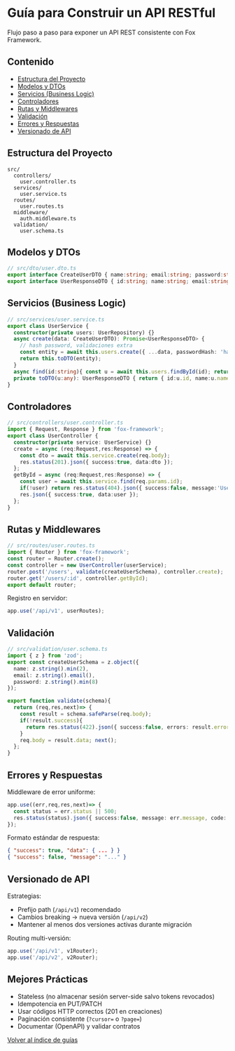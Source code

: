 # Guía para Construir un API RESTful

Flujo paso a paso para exponer un API REST consistente con Fox Framework.

## Contenido
- [Estructura del Proyecto](#estructura-del-proyecto)
- [Modelos y DTOs](#modelos-y-dtos)
- [Servicios (Business Logic)](#servicios-business-logic)
- [Controladores](#controladores)
- [Rutas y Middlewares](#rutas-y-middlewares)
- [Validación](#validación)
- [Errores y Respuestas](#errores-y-respuestas)
- [Versionado de API](#versionado-de-api)

## Estructura del Proyecto
```
src/
  controllers/
    user.controller.ts
  services/
    user.service.ts
  routes/
    user.routes.ts
  middleware/
    auth.middleware.ts
  validation/
    user.schema.ts
```

## Modelos y DTOs

```typescript
// src/dto/user.dto.ts
export interface CreateUserDTO { name:string; email:string; password:string; }
export interface UserResponseDTO { id:string; name:string; email:string; createdAt:string; }
```

## Servicios (Business Logic)

```typescript
// src/services/user.service.ts
export class UserService {
  constructor(private users: UserRepository) {}
  async create(data: CreateUserDTO): Promise<UserResponseDTO> {
    // hash password, validaciones extra
    const entity = await this.users.create({ ...data, passwordHash: 'hashed' });
    return this.toDTO(entity);
  }
  async find(id:string){ const u = await this.users.findById(id); return u? this.toDTO(u): null; }
  private toDTO(u:any): UserResponseDTO { return { id:u.id, name:u.name, email:u.email, createdAt:u.created_at }; }
}
```

## Controladores

```typescript
// src/controllers/user.controller.ts
import { Request, Response } from 'fox-framework';
export class UserController {
  constructor(private service: UserService) {}
  create = async (req:Request,res:Response) => {
    const dto = await this.service.create(req.body);
    res.status(201).json({ success:true, data:dto });
  };
  getById = async (req:Request,res:Response) => {
    const user = await this.service.find(req.params.id);
    if(!user) return res.status(404).json({ success:false, message:'User not found' });
    res.json({ success:true, data:user });
  };
}
```

## Rutas y Middlewares

```typescript
// src/routes/user.routes.ts
import { Router } from 'fox-framework';
const router = Router.create();
const controller = new UserController(userService);
router.post('/users', validate(createUserSchema), controller.create);
router.get('/users/:id', controller.getById);
export default router;
```

Registro en servidor:
```typescript
app.use('/api/v1', userRoutes);
```

## Validación

```typescript
// src/validation/user.schema.ts
import { z } from 'zod';
export const createUserSchema = z.object({
  name: z.string().min(2),
  email: z.string().email(),
  password: z.string().min(8)
});

export function validate(schema){
  return (req,res,next)=> {
    const result = schema.safeParse(req.body);
    if(!result.success){
      return res.status(422).json({ success:false, errors: result.error.issues });
    }
    req.body = result.data; next();
  };
}
```

## Errores y Respuestas

Middleware de error uniforme:
```typescript
app.use((err,req,res,next)=> {
  const status = err.status || 500;
  res.status(status).json({ success:false, message: err.message, code: err.code });
});
```

Formato estándar de respuesta:
```json
{ "success": true, "data": { ... } }
{ "success": false, "message": "..." }
```

## Versionado de API

Estrategias:
- Prefijo path (`/api/v1`) recomendado
- Cambios breaking -> nueva versión (`/api/v2`)
- Mantener al menos dos versiones activas durante migración

Routing multi-versión:
```typescript
app.use('/api/v1', v1Router);
app.use('/api/v2', v2Router);
```

## Mejores Prácticas
- Stateless (no almacenar sesión server-side salvo tokens revocados)
- Idempotencia en PUT/PATCH
- Usar códigos HTTP correctos (201 en creaciones)
- Paginación consistente (`?cursor=` o `?page=`)
- Documentar (OpenAPI) y validar contratos

[Volver al índice de guías](/guides)
